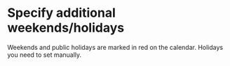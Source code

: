 # Specify additional weekends/holidays

Weekends and public holidays are marked in red on the calendar. Holidays you need to set manually.

<Sandbox example="date-management-specify-additional-weekends-or-holidays" />
